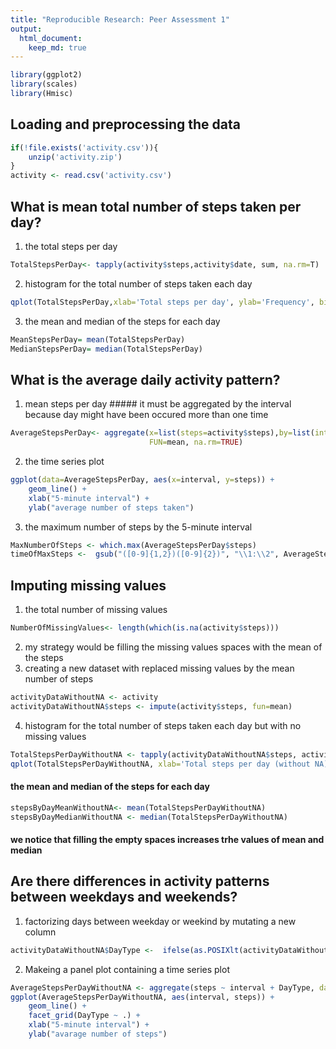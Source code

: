 ---
title: "Reproducible Research: Peer Assessment 1"
output: 
  html_document:
    keep_md: true
---
```{r}
library(ggplot2)
library(scales)
library(Hmisc)
```


## Loading and preprocessing the data
```{r}
if(!file.exists('activity.csv')){
    unzip('activity.zip')
}
activity <- read.csv('activity.csv')
```



## What is mean total number of steps taken per day?
1. the total steps per day 
```{r}
TotalStepsPerDay<- tapply(activity$steps,activity$date, sum, na.rm=T)
```
2. histogram for the total number of steps taken each day
```{r}
qplot(TotalStepsPerDay,xlab='Total steps per day', ylab='Frequency', binwidth=500,col="red")
```
3. the mean and median of the steps for each day
```{r}
MeanStepsPerDay= mean(TotalStepsPerDay)
MedianStepsPerDay= median(TotalStepsPerDay)
```


## What is the average daily activity pattern?
1. mean steps per day 
##### it must be aggregated by the interval because day might have been occured more than one time
```{r}
AverageStepsPerDay<- aggregate(x=list(steps=activity$steps),by=list(interval=activity$interval),
                               FUN=mean, na.rm=TRUE)
```
2. the time series plot
```{r}
ggplot(data=AverageStepsPerDay, aes(x=interval, y=steps)) +
    geom_line() +
    xlab("5-minute interval") +
    ylab("average number of steps taken")
```
3. the maximum number of steps by the 5-minute interval
```{r}
MaxNumberOfSteps <- which.max(AverageStepsPerDay$steps)
timeOfMaxSteps <-  gsub("([0-9]{1,2})([0-9]{2})", "\\1:\\2", AverageStepsPerDay[MaxNumberOfSteps,'interval'])

```



## Imputing missing values
1. the total number of missing values
```{r}
NumberOfMissingValues<- length(which(is.na(activity$steps)))
```
2. my strategy would be filling the missing values spaces with the mean of the steps 
3. creating a new dataset with replaced missing values by the mean number of steps 
```{r}
activityDataWithoutNA <- activity
activityDataWithoutNA$steps <- impute(activity$steps, fun=mean)
```
4. histogram for the total number of steps taken each day but with no missing values
```{r}
TotalStepsPerDayWithoutNA <- tapply(activityDataWithoutNA$steps, activityDataWithoutNA$date, sum)
qplot(TotalStepsPerDayWithoutNA, xlab='Total steps per day (without NA)', ylab='Frequency', binwidth=500,col="red")
```
#### the mean and median of the steps for each day
```{r}
stepsByDayMeanWithoutNA<- mean(TotalStepsPerDayWithoutNA)
stepsByDayMedianWithoutNA <- median(TotalStepsPerDayWithoutNA)
```
#### we notice that filling the empty spaces increases trhe values of mean and median 



## Are there differences in activity patterns between weekdays and weekends?
1. factorizing days between weekday or weekind by mutating a new column
```{r}
activityDataWithoutNA$DayType <-  ifelse(as.POSIXlt(activityDataWithoutNA$date)$wday %in% c(0,6), 'weekend', 'weekday')
```
2. Makeing a panel plot containing a time series plot
```{r}
AverageStepsPerDayWithoutNA <- aggregate(steps ~ interval + DayType, data=activityDataWithoutNA, mean)
ggplot(AverageStepsPerDayWithoutNA, aes(interval, steps)) + 
    geom_line() + 
    facet_grid(DayType ~ .) +
    xlab("5-minute interval") + 
    ylab("avarage number of steps")
```

